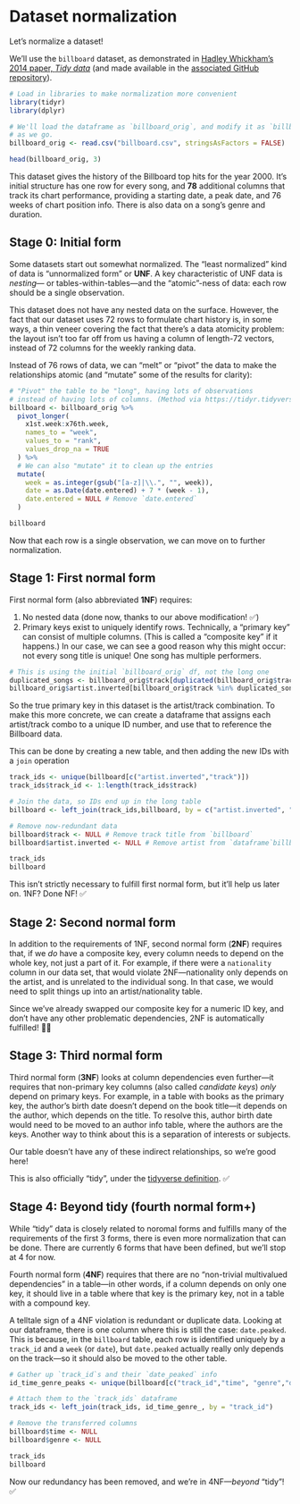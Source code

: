# Dataset normalization
Let's normalize a dataset! 

We'll use the `billboard` dataset, as demonstrated in [Hadley Whickham's 2014 paper, *Tidy data*](https://vita.had.co.nz/papers/tidy-data.html) (and made available in the [associated
GitHub repository](https://github.com/hadley/tidy-data/blob/master/data/billboard.csv)).

```r
# Load in libraries to make normalization more convenient
library(tidyr)
library(dplyr)

# We'll load the dataframe as `billboard_orig`, and modify it as `billboard`
# as we go.
billboard_orig <- read.csv("billboard.csv", stringsAsFactors = FALSE)

head(billboard_orig, 3)
```

This dataset gives the history of the Billboard top hits for the year 2000. It's
initial structure has one row for every song, and **78** additional columns that
track its chart performance, providing a starting date, a peak date, and 76
weeks of chart position info. There is also data on a song's genre and duration.

## Stage 0: Initial form

Some datasets start out somewhat normalized. The "least normalized" kind of data
is "unnormalized form" or **UNF**. A key characteristic of UNF data is *nesting*—
or tables-within-tables—and the "atomic"-ness of data: each row should be a single observation.

This dataset does not have any nested data on the surface. However, the fact that
our dataset uses 72 rows to formulate chart history is, in some ways, a thin 
veneer covering the fact that there's a data atomicity problem: the layout isn't too far
off from us having a column of length-72 vectors, instead of 72 columns for the weekly ranking data.

Instead of 76 rows of data, we can "melt" or "pivot" the data to make the relationships 
atomic (and "mutate" some of the results for clarity):

```r

# "Pivot" the table to be "long", having lots of observations
# instead of having lots of columns. (Method via https://tidyr.tidyverse.org/articles/tidy-data.html)
billboard <- billboard_orig %>% 
  pivot_longer(
    x1st.week:x76th.week, 
    names_to = "week", 
    values_to = "rank", 
    values_drop_na = TRUE
  ) %>%
  # We can also "mutate" it to clean up the entries
  mutate(
    week = as.integer(gsub("[a-z]|\\.", "", week)),
    date = as.Date(date.entered) + 7 * (week - 1),
    date.entered = NULL # Remove `date.entered`
  )

billboard
```

Now that each row is a single observation, we can move on to further normalization.

## Stage 1: First normal form

First normal form (also abbreviated **1NF**) requires:

1.   No nested data (done now, thanks to our above modification! ✅)
2.   Primary keys exist to uniquely identify rows. Technically, a "primary key" can consist of
multiple columns. (This is called a "composite key" if it happens.) In our case, 
we can see a good reason why this might occur: not every song title is unique! 
One song has multiple performers.
```r
# This is using the initial `billboard_orig` df, not the long one
duplicated_songs <- billboard_orig$track[duplicated(billboard_orig$track)]
billboard_orig$artist.inverted[billboard_orig$track %in% duplicated_songs]
```

So the true primary key in this dataset is the artist/track combination. To make
this more concrete, we can create a dataframe that assigns each artist/track combo to
a unique ID number, and use that to reference the Billboard data.

This can be done by creating a new table, and then adding the new IDs with a `join` operation

```r
track_ids <- unique(billboard[c("artist.inverted","track")])
track_ids$track_id <- 1:length(track_ids$track)

# Join the data, so IDs end up in the long table
billboard <- left_join(track_ids,billboard, by = c("artist.inverted", "track"))

# Remove now-redundant data
billboard$track <- NULL # Remove track title from `billboard`
billboard$artist.inverted <- NULL # Remove artist from `dataframe`billboard`

track_ids
billboard
```

This isn't strictly necessary to fulfill first normal form, but it'll help us later on. 
1NF? Done NF! ✅

## Stage 2: Second normal form

In addition to the requirements of 1NF, second normal form (**2NF**) requires that, if we
*do* have a composite key, every column needs to depend on the whole key, not just
a part of it. For example, if there were a `nationality` column in our data set, 
that would violate 2NF—nationality only depends on the artist, and is unrelated
to the individual song. In that case, we would need to split things up into an
artist/nationality table.

Since we've already swapped our composite key for a numeric ID key, and
don't have any other problematic dependencies, 2NF is automatically fulfilled! 🎉✅

## Stage 3: Third normal form

Third normal form (**3NF**) looks at column dependencies even further—it requires that
non-primary key columns (also called *candidate keys*) *only* depend on primary keys. For example,
in a table with books as the primary key, the author's birth date doesn't depend
on the book title—it depends on the author, which depends on the title. To resolve 
this, author birth date would need to be moved to an author info table, where the 
authors are the keys. Another way to think about this is a separation of interests or subjects.

Our table doesn't have any of these indirect relationships, so we're good here!

This is also officially "tidy", under the [tidyverse
definition](https://tidyr.tidyverse.org/articles/tidy-data.html#tidy-data). ✅

## Stage 4: Beyond tidy (fourth normal form+)

While "tidy" data is closely related to noromal forms and fulfills many of the
requirements of the first 3 forms, there is even more normalization that can be done.
There are currently 6 forms that have been defined, but we'll stop at 4 for now. 

Fourth normal form (**4NF**) requires that there are no "non-trivial multivalued
dependencies" in a table—in other words, if a column depends on only one key,
it should live in a table where that key is the primary key, not in a table with
a compound key.

A telltale sign of a 4NF violation is redundant or duplicate data. Looking at our
dataframe, there is one column where this is still the case: `date.peaked`. This is
because, in the `billboard` table, each row is identified uniquely by a `track_id`
and a `week` (or `date`), but `date.peaked` actually really only depends on the
track—so it should also be moved to the other table. 

```r
# Gather up `track_id`s and their `date_peaked` info
id_time_genre_peaks <- unique(billboard[c("track_id","time", "genre","date.peaked")])

# Attach them to the `track_ids` dataframe
track_ids <- left_join(track_ids, id_time_genre_, by = "track_id")

# Remove the transferred columns
billboard$time <- NULL
billboard$genre <- NULL

track_ids
billboard
```

Now our redundancy has been removed, and we're in 4NF—*beyond* "tidy"! ✅